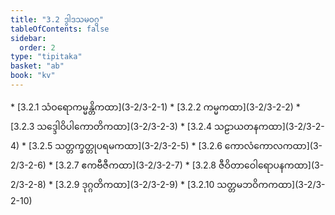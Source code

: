 ```yaml
---
title: "3.2 ဒွါဒသမဝဂ္ဂ"
tableOfContents: false
sidebar:
  order: 2
type: "tipitaka"
basket: "ab"
book: "kv"
---
```



<DynamicBreadcrumb />



<TableOfContents book="kv" section="3.2">
* [3.2.1 သံဝရောကမ္မန္တိကထာ](3-2/3-2-1)
* [3.2.2 ကမ္မကထာ](3-2/3-2-2)
* [3.2.3 သဒ္ဒေါဝိပါကောတိကထာ](3-2/3-2-3)
* [3.2.4 သဠာယတနကထာ](3-2/3-2-4)
* [3.2.5 သတ္တက္ခတ္တုပရမကထာ](3-2/3-2-5)
* [3.2.6 ကောလံကောလကထာ](3-2/3-2-6)
* [3.2.7 ဧကဗီဇီကထာ](3-2/3-2-7)
* [3.2.8 ဇီဝိတာဝေါရောပနကထာ](3-2/3-2-8)
* [3.2.9 ဒုဂ္ဂတိကထာ](3-2/3-2-9)
* [3.2.10 သတ္တမဘဝိကကထာ](3-2/3-2-10)
</TableOfContents>